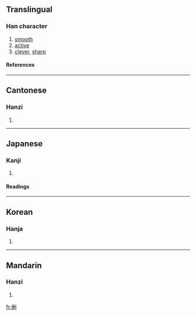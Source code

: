 ==Translingual==
===Han character===
{{Han char|rn=9|rad=人|as=07|sn=9|four=2220<sub>0</sub>|canj=人竹木弓 (OHDN)}}
# [[smooth]]
# [[active]]
# [[clever]], [[sharp]]
====References====
{{Han ref|kx=0104.240|dkj=00682|dj=0221.080|hdz=10162.120|uh=4FD0|ud=20432|bh=AB57|bd=43863}}
----
==Cantonese==
===Hanzi===
{{yue-hanzi|jyut=|y=lei6}}
# {{defn|Cantonese}}
----
==Japanese==
===Kanji===
{{ja-kanji|grade=|rs=人07}}
# {{defn|Japanese}} 
====Readings====
{{ja-readings|on=[[り]] (ri)|kun=[[かしこい]] (kashikoi)}}
----
==Korean==
===Hanja===
{{ko-hanja|hangeul=리|rv=ri|mr=ri}}
# {{defn|Korean}}
----
==Mandarin==
===Hanzi===
{{cmn-hanzi|pin=[[lì]] ([[li4]])|wg=li<sup>4</sup>}}
# {{defn|Mandarin}}

[[fr:俐]]